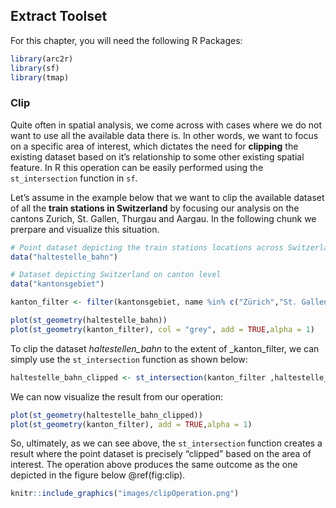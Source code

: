 
## Extract Toolset {#extract-toolset}

For this chapter, you will need the following R Packages:
```r
library(arc2r)
library(sf)
library(tmap)
```

### Clip

Quite often in spatial analysis, we come across with cases where we do not want to use all the available data there is. In other words, we want to focus on a specific area of interest, which dictates the need for __clipping__ the existing dataset based on it's relationship to some other existing spatial feature. In R this operation can be easily performed using the `st_intersection` function in `sf`.
  
Let's assume in the example below that we want to clip the available dataset of all the __train stations in Switzerland__ by focusing our analysis on the cantons Zurich, St. Gallen, Thurgau and Aargau. In the following chunk we prerpare and visualize this situation.


```r

# Point dataset depicting the train stations locations across Switzerland
data("haltestelle_bahn")

# Dataset depicting Switzerland on canton level
data("kantonsgebiet")

kanton_filter <- filter(kantonsgebiet, name %in% c("Zürich","St. Gallen","Thurgau","Aargau"))

plot(st_geometry(haltestelle_bahn))
plot(st_geometry(kanton_filter), col = "grey", add = TRUE,alpha = 1)

```

To clip the dataset _haltestellen_bahn_ to the extent of _kanton_filter, we can simply use the `st_intersection` function as shown below:


```r
haltestelle_bahn_clipped <- st_intersection(kanton_filter ,haltestelle_bahn)
```

We can now visualize the result from our operation:

```r
plot(st_geometry(haltestelle_bahn_clipped))
plot(st_geometry(kanton_filter), add = TRUE,alpha = 1)
```

So, ultimately, as we can see above, the `st_intersection` function creates a result where the point dataset is precisely "clipped" based on the area of interest. 
The operation above produces the same outcome as the one depicted in the figure below \@ref(fig:clip).

```r
knitr::include_graphics("images/clipOperation.png")
```


